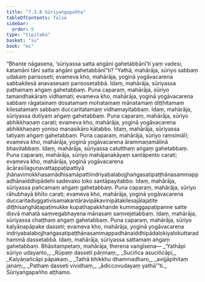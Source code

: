 ```yaml
---
title: "7.3.8 Sūriyaṅgapañha"
tableOfContents: false
sidebar:
  order: 9
type: "tipitaka"
basket: "su"
book: "mi"
---
```



<DynamicBreadcrumb />

<Division number="252" book="mi">

<Paragraph number="1810" book="mi">
“Bhante nāgasena, ‘sūriyassa satta aṅgāni gahetabbānī’ti yaṃ vadesi, katamāni tāni satta aṅgāni gahetabbānī”ti? “Yathā, mahārāja, sūriyo sabbaṃ udakaṃ parisoseti; evameva kho, mahārāja, yoginā yogāvacarena sabbakilesā anavasesaṃ parisosetabbā. Idaṃ, mahārāja, sūriyassa paṭhamaṃ aṅgaṃ gahetabbaṃ.
</Paragraph>

<Paragraph number="1811" book="mi">
Puna caparaṃ, mahārāja, sūriyo tamandhakāraṃ vidhamati; evameva kho, mahārāja, yoginā yogāvacarena sabbaṃ rāgatamaṃ dosatamaṃ mohatamaṃ mānatamaṃ diṭṭhitamaṃ kilesatamaṃ sabbaṃ duccaritatamaṃ vidhamayitabbaṃ. Idaṃ, mahārāja, sūriyassa dutiyaṃ aṅgaṃ gahetabbaṃ.
</Paragraph>

<Paragraph number="1812" book="mi">
Puna caparaṃ, mahārāja, sūriyo abhikkhaṇaṃ carati; evameva kho, mahārāja, yoginā yogāvacarena abhikkhaṇaṃ yoniso manasikāro kātabbo. Idaṃ, mahārāja, sūriyassa tatiyaṃ aṅgaṃ gahetabbaṃ.
</Paragraph>

<Paragraph number="1813" book="mi">
Puna caparaṃ, mahārāja, sūriyo raṃsimālī; evameva kho, mahārāja, yoginā yogāvacarena ārammaṇamālinā bhavitabbaṃ. Idaṃ, mahārāja, sūriyassa catutthaṃ aṅgaṃ gahetabbaṃ.
</Paragraph>

<Paragraph number="1814" book="mi">
Puna caparaṃ, mahārāja, sūriyo mahājanakāyaṃ santāpento carati; evameva kho, mahārāja, yoginā yogāvacarena ācārasīlaguṇavattappaṭipattiyā jhānavimokkhasamādhisamāpattiindriyabalabojjhaṅgasatipaṭṭhānasammappadhānaiddhipādehi sadevako loko santāpayitabbo. Idaṃ, mahārāja, sūriyassa pañcamaṃ aṅgaṃ gahetabbaṃ.
</Paragraph>

<Paragraph number="1815" book="mi">
Puna caparaṃ, mahārāja, sūriyo rāhubhayā bhīto carati; evameva kho, mahārāja, yoginā yogāvacarena duccaritaduggativisamakantāravipākavinipātakilesajālajaṭite diṭṭhisaṅghāṭapaṭimukke kupathapakkhande kummaggapaṭipanne satte disvā mahatā saṃvegabhayena mānasaṃ saṃvejetabbaṃ. Idaṃ, mahārāja, sūriyassa chaṭṭhaṃ aṅgaṃ gahetabbaṃ.
</Paragraph>

<Paragraph number="1816" book="mi">
Puna caparaṃ, mahārāja, sūriyo kalyāṇapāpake dasseti; evameva kho, mahārāja, yoginā yogāvacarena indriyabalabojjhaṅgasatipaṭṭhānasammappadhānaiddhipādalokiyalokuttaradhammā dassetabbā. Idaṃ, mahārāja, sūriyassa sattamaṃ aṅgaṃ gahetabbaṃ. Bhāsitampetaṃ, mahārāja, therena vaṅgīsena—
</Paragraph>

<Paragraph number="1817" type="verses" book="mi">
_‘Yathāpi sūriyo udayanto,_  
_Rūpaṃ dasseti pāṇinaṃ;_  
_Suciñca asuciñcāpi,_  
_Kalyāṇañcāpi pāpakaṃ._  

</Paragraph>

<Paragraph number="1818" type="verses" book="mi">
_Tathā bhikkhu dhammadharo,_  
_avijjāpihitaṃ janaṃ;_  
_Pathaṃ dasseti vividhaṃ,_  
_ādiccovudayaṃ yathā’”ti._  


</Paragraph>
</Division>

<Paragraph number="1819" type="center" book="mi">
Sūriyaṅgapañho aṭṭhamo.
</Paragraph>